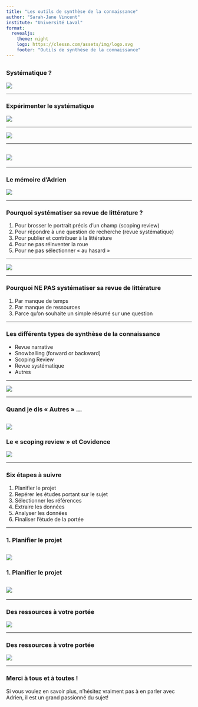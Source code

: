 ```yaml
---
title: "Les outils de synthèse de la connaissance"
author: "Sarah-Jane Vincent"
institute: "Université Laval"
format:
  revealjs: 
    theme: night
    logo: https://clessn.com/assets/img/logo.svg
    footer: "Outils de synthèse de la connaissance"
---
```


## 

### Systématique ? {.center}

![](images/systematique.png)

---

### Expérimenter le systématique {.center}

![](images/qstop100uni.png) 

---

![](images/textasdata.png)

------------------------------------------------------------------------

## ![](images/snowballing.png)

---

### Le mémoire d'Adrien {.center}

![](images/memoireadri.png)

---

### Pourquoi systématiser sa revue de littérature ? {.center}

1. Pour brosser le portrait précis d’un champ (scoping review)
2. Pour répondre à une question de recherche (revue systématique)
3. Pour publier et contribuer à la littérature
4. Pour ne pas réinventer la roue
5. Pour ne pas sélectionner « au hasard »

---

![](images/choixmethorevue.png)

---

### Pourquoi NE PAS systématiser sa revue de littérature

1. Par manque de temps
2. Par manque de ressources
3. Parce qu’on souhaite un simple résumé sur une question

---

### Les différents types de synthèse de la connaissance {.center}

-   Revue narrative
-   Snowballing (forward or backward)
-   Scoping Review
-   Revue systématique
-   Autres

---

![](images/typerevue.png)

---

### Quand je dis « Autres » ...

![](images/autresrevues.png)
---

### Le « scoping review » et Covidence

![](images/JBIresource.png)

---

### Six étapes à suivre {.center}

1. Planifier le projet
2. Repérer les études portant sur le sujet
3. Sélectionner les références
4. Extraire les données
5. Analyser les données
6. Finaliser l’étude de la portée

---

### 1. Planifier le projet

![](images/repertoireul.png)
---

### 1. Planifier le projet

![](images/objectifsscoping.png)
---




---

### Des ressources à votre portée {.center}

![](images/JBIresource+.png)

---

### Des ressources à votre portée {.center}

![](images/ULresource.png)

---

### Merci à tous et à toutes !

Si vous voulez en savoir plus, n'hésitez vraiment pas à en parler avec Adrien,
il est un grand passionné du sujet!


